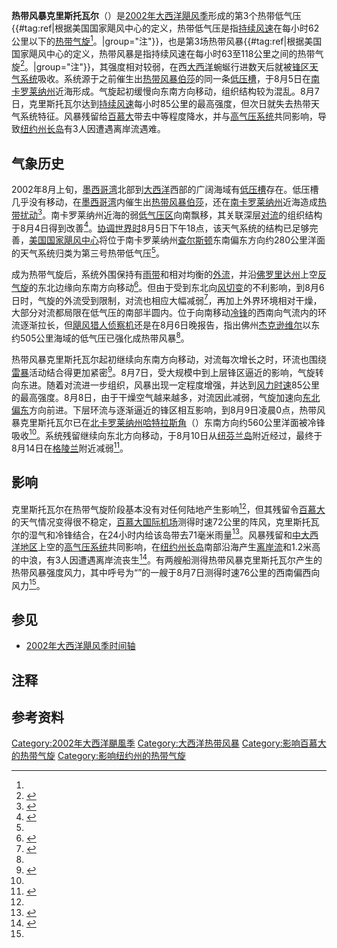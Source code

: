 {{noteTA
|G1=USState
}}
{{Infobox Hurricane
| Name=热带风暴克里斯托瓦尔<br />{{lang|en|Tropical Storm Cristobal}}
| Type=热带风暴
| Year=2002
| Basin=Atl
| Image location=Cristobal2002.jpg
| Image name=热带风暴克里斯托瓦尔的卫星图像
| Formed=2002年8月5日
| Dissipated=2002年8月13日
| Extratropical=2002年8月8日
| 1-min winds=45
| Pressure=999
| Damages=0
| Fatalities=间接造成3人遇难
| Areas=[[百慕大|百慕大]]、[[纽约州|纽约州]]
| Hurricane season=[[2002年大西洋飓风季|2002年大西洋飓风季]]
}}
'''热带风暴克里斯托瓦尔'''（{{lang-en|Tropical Storm Cristobal}}）是[[2002年大西洋飓风季|2002年大西洋飓风季]]形成的第3个热带低气压{{#tag:ref|根据美国国家飓风中心的定义，热带低气压是指[[最大持续风速|持续风速]]在每小时62公里以下的[[热带气旋|热带气旋]]<ref name="glos" />。|group="注"}}，也是第3场热带风暴{{#tag:ref|根据美国国家飓风中心的定义，热带风暴是指持续风速在每小时63至118公里之间的热带气旋<ref name="glos">{{cite report | publisher = [[国家飓风中心|National Hurricane Center]] | date = 2013-03-25 | accessdate = 2014-06-15 | title = Glossary of NHC Terms | archivedate = 2014-06-01 | archiveurl = https://web.archive.org/web/20140601020814/http://www.nhc.noaa.gov/aboutgloss.shtml | deadurl = no | url = http://www.nhc.noaa.gov/aboutgloss.shtml }}</ref>。|group="注"}}，其强度相对较弱，在西[[大西洋|大西洋]]蜿蜒行进数天后就被[[天气图|锋区天气系统]]吸收。系统源于之前催生出[[2002年热带风暴伯莎|热带风暴伯莎]]的同一条[[低压槽|低压槽]]，于8月5日在[[南卡罗莱纳州|南卡罗莱纳州]]近海形成。气旋起初缓慢向东南方向移动，组织结构较为混乱。8月7日，克里斯托瓦尔达到[[最大持续风速|持续风速]]每小时85公里的最高强度，但次日就失去热带天气系统特征。风暴残留给[[百慕大|百慕大]]带去中等程度降水，并与[[高气压|高气压系统]]共同影响，导致[[纽约州|纽约州]][[长岛_(纽约州)|长岛]]有3人因遭遇离岸流遇难。

== 气象历史 ==
{{storm path|Cristobal 2002 track.png}}
2002年8月上旬，[[墨西哥湾|墨西哥湾]]北部到[[大西洋|大西洋]]西部的广阔海域有[[低压槽|低压槽]]存在。低压槽几乎没有移动，在[[墨西哥湾|墨西哥湾]]内催生出[[2002年热带风暴伯莎|热带风暴伯莎]]，还在[[南卡罗莱纳州|南卡罗莱纳州]]近海造成[[热带扰动|热带扰动]]<ref name="tcr">{{cite report | first = James L. | last = Franklin | year = 2002 | title = Tropical Storm Cristobal Tropical Cyclone Report | publisher = [[国家飓风中心|National Hurricane Center]] | accessdate = 2015-05-26 | deadurl = no | archiveurl = https://web.archive.org/web/20150906033803/http://www.nhc.noaa.gov/data/tcr/AL032002_Cristobal.pdf | format = [[PDF|PDF]] | url = http://www.nhc.noaa.gov/data/tcr/AL032002_Cristobal.pdf | archivedate = 2015-09-06 | date =  }}</ref>。南卡罗莱纳州近海的弱[[低气压|低气压区]]向南飘移，其关联深层[[对流|对流]]的组织结构于8月4日得到改善<ref>{{cite report | first = Stacy | last = Stewart | year = 2002 | title = August 4 Tropical Weather Outlook | publisher = National Hurricane Center}}</ref>。[[协调世界时|协调世界时]]8月5日下午18点，该天气系统的结构已足够完善，[[国家飓风中心|美国国家飓风中心]]将位于南卡罗莱纳州[[查尔斯顿_(南卡罗莱纳州)|查尔斯顿]]东南偏东方向约280公里洋面的天气系统归类为第三号热带低气压<ref name="tcr" />。

成为热带气旋后，系统外围保持有[[雨带|雨带]]和相对均衡的[[外流_(气象学)|外流]]，并沿[[佛罗里达州|佛罗里达州]]上空[[反气旋|反气旋]]的东北边缘向东南方向移动<ref name="disc1">{{cite report | first = Jack | last = Beven | date = 2002-08-05 | title = Tropical Depression Three Discussion One | publisher = National Hurricane Center | accessdate = 2015-09-06 | deadurl = no | archiveurl = https://web.archive.org/web/20121020222149/http://www.nhc.noaa.gov/archive/2002/dis/al032002.discus.001.html | url = http://www.nhc.noaa.gov/archive/2002/dis/al032002.discus.001.html | archivedate = 2012-10-20 }}</ref>。但由于受到东北向[[风切变|风切变]]的不利影响，到8月6日时，气旋的外流受到限制，对流也相应大幅减弱<ref name="disc2">{{cite report | first = Stacy | last = Stewart | date = 2002-08-05 | title = Tropical Depression Three Discussion Two | publisher = National Hurricane Center | accessdate = 2015-09-06 | url = http://www.nhc.noaa.gov/archive/2002/dis/al032002.discus.002.html | archiveurl = https://web.archive.org/web/20121020222220/http://www.nhc.noaa.gov/archive/2002/dis/al032002.discus.002.html | deadurl = no | archivedate = 2012-10-20 }}</ref>，再加上外界环境相对干燥，大部分对流都局限在低气压的南部半圆内。位于向南移动[[冷锋|冷锋]]的西南向气流内的环流逐渐拉长，但[[飓风猎人|飓风猎人]][[侦察机|侦察机]]还是在8月6日晚报告，指出佛州[[杰克逊维尔_(佛罗里达州)|杰克逊维尔]]以东约505公里海域的低气压已强化成热带风暴<ref name="tcr" />。

热带风暴克里斯托瓦尔起初继续向东南方向移动，对流每次增长之时，环流也围绕[[雷暴|雷暴]]活动结合得更加紧密<ref name="disc7">{{cite report | first = Stacy | last = Stewart | year = 2002 | title = Tropical Storm Cristobal Discussion Seven | publisher = National Hurricane Center | accessdate = 2015-09-06 | archivedate = 2012-10-20 | deadurl = no | archiveurl = https://web.archive.org/web/20121020222225/http://www.nhc.noaa.gov/archive/2002/dis/al032002.discus.007.html | url = http://www.nhc.noaa.gov/archive/2002/dis/al032002.discus.007.html | date =  }}</ref>。8月7日，受大规模中到上层锋区逼近的影响，气旋转向东进。随着对流进一步组织，风暴出现一定程度增强，并达到[[最大持续风速|风力时速]]85公里的最高强度。8月8日，由于干燥空气越来越多，对流因此减弱，气旋加速向[[罗盘方位|东北偏东]]方向前进。下层环流与逐渐逼近的锋区相互影响，到{{lang|en|[[协调世界时|UTC]]}}8月9日凌晨0点，热带风暴克里斯托瓦尔已在[[北卡罗莱纳州|北卡罗莱纳州]][[哈特拉斯角|哈特拉斯角]]（{{lang|en|Cape Hatteras}}）东南方向约560公里洋面被冷锋吸收<ref name="tcr" />。系统残留继续向东北方向移动，于8月10日从[[纽芬兰岛|纽芬兰岛]]附近经过，最终于8月14日在[[格陵兰|格陵兰]]附近减弱<ref name="gp">{{cite web | author = Gary Padgett | year = 2002 | title = Worldwide Tropical Summary for August 2002 | accessdate = 2015-09-06 | url = http://www.australiasevereweather.com/cyclones/2003/summ0208.htm | archivedate = 2015-06-06 | deadurl = no | archiveurl = https://web.archive.org/web/20150606093759/http://australiasevereweather.com/cyclones/2003/summ0208.htm }}</ref>。
<div style="clear:both;"></div>

== 影响 ==
克里斯托瓦尔在热带气旋阶段基本没有对任何陆地产生影响<ref name="tcr" />，但其残留令[[百慕大|百慕大]]的天气情况变得很不稳定，[[百慕大国际机场|百慕大国际机场]]测得时速72公里的阵风，克里斯托瓦尔的湿气和冷锋结合，在24小时内给该岛带去71毫米雨量<ref>{{cite web | author = Bermuda Weather Service | year = 2002 | title = Bermuda Weather for August 2002 | accessdate = 2012-02-08 | url = http://www.weather.bm/data/2002-08.html | archivedate = 2012-02-08 | deadurl = yes | archiveurl = https://web.archive.org/web/20120208145015/http://www.weather.bm/data/2002-08.html }}</ref>。风暴残留和[[中大西洋地区|中大西洋地区]]上空的[[高气压|高气压系统]]共同影响，在[[纽约州|纽约州]][[长岛_(纽约州)|长岛]]南部沿海产生[[离岸流|离岸流]]和1.2米高的中浪，有3人因遭遇离岸流丧生<ref>{{cite report | author = National Climatic Data Center | archiveurl = https://web.archive.org/web/20110520001826/http://www4.ncdc.noaa.gov/cgi-win/wwcgi.dll?wwevent~ShowEvent~469434 | archivedate = 2011-05-20 | deadurl = yes | year = 2002 | title = Event Report for New York | accessdate = 2011-05-20 | url = http://www4.ncdc.noaa.gov/cgi-win/wwcgi.dll?wwevent~ShowEvent~469434 | publisher = [[美国国家海洋和大气管理局|National Oceanic and Atmospheric Administration]] | date =  }}</ref>。有两艘船测得热带风暴克里斯托瓦尔产生的热带风暴强度风力，其中呼号为“{{lang|en|WUQL}}”的一艘于8月7日测得时速76公里的西南偏西向风力<ref name="tcr" />。
{{Clear}}

== 参见 ==
{{Portal|热带气旋}}
* [[2002年大西洋飓风季时间轴|2002年大西洋飓风季时间轴]]

== 注释 ==
{{Reflist|group="注"}}

== 参考资料 ==
{{reflist|colwidth=30em}}
{{Commons category|Tropical Storm Cristobal (2002)}}

{{2002 Atlantic hurricane season buttons}}

[[Category:2002年大西洋颶風季|Category:2002年大西洋颶風季]]
[[Category:大西洋热带风暴|Category:大西洋热带风暴]]
[[Category:影响百慕大的热带气旋|Category:影响百慕大的热带气旋]]
[[Category:影响纽约州的热带气旋|Category:影响纽约州的热带气旋]]
{{Good article}}